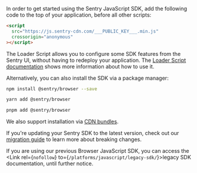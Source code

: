 In order to get started using the Sentry JavaScript SDK, add the following code to the top of your application, before all other scripts:


```html
<script
  src="https://js.sentry-cdn.com/___PUBLIC_KEY___.min.js"
  crossorigin="anonymous"
></script>
```

The Loader Script allows you to configure some SDK features from the Sentry UI, without having to redeploy your application. The [Loader Script documentation](/platforms/javascript/install/loader/) shows more information about how to use it.

Alternatively, you can also install the SDK via a package manager:

```bash {tabTitle:npm}
npm install @sentry/browser --save
```

```bash {tabTitle:yarn}
yarn add @sentry/browser
```

```bash {tabTitle:pnpm}
pnpm add @sentry/browser
```

<Alert>

We also support installation via [CDN bundles](/platforms/javascript/install/loader/#cdn).

</Alert>

If you're updating your Sentry SDK to the latest version, check out our [migration guide](https://github.com/getsentry/sentry-javascript/blob/master/MIGRATION.md) to learn more about breaking changes.

If you are using our previous Browser JavaScript SDK, you can access the <Link rel={`nofollow`} to={`/platforms/javascript/legacy-sdk/`}>legacy SDK documentation</Link>, until further notice.
